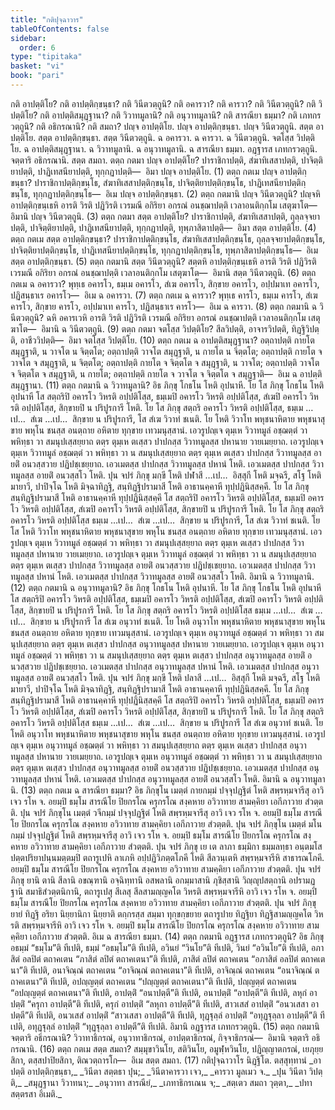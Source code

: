 ```yaml
---
title: "กติปุจฺฉาวาร"
tableOfContents: false
sidebar:
  order: 6
type: "tipitaka"
basket: "vi"
book: "pari"
---
```



<DynamicBreadcrumb />

<Division number="271" book="pari">

<Paragraph number="1152" book="pari">
กติ อาปตฺติโย? กติ อาปตฺติกฺขนฺธา? กติ วินีตวตฺถูนิ? กติ อคารวา? กติ คารวา? กติ วินีตวตฺถูนิ? กติ วิปตฺติโย? กติ อาปตฺติสมุฏฺฐานา? กติ วิวาทมูลานิ? กติ อนุวาทมูลานิ? กติ สารณียา ธมฺมา? กติ เภทกรวตฺถูนิ? กติ อธิกรณานิ? กติ สมถา?
</Paragraph>

<Paragraph number="1153" book="pari">
ปญฺจ อาปตฺติโย. ปญฺจ อาปตฺติกฺขนฺธา. ปญฺจ วินีตวตฺถูนิ. สตฺต อาปตฺติโย. สตฺต อาปตฺติกฺขนฺธา. สตฺต วินีตวตฺถูนิ. ฉ อคารวา. ฉ คารวา. ฉ วินีตวตฺถูนิ. จตโสฺส วิปตฺติโย. ฉ อาปตฺติสมุฏฺฐานา. ฉ วิวาทมูลานิ. ฉ อนุวาทมูลานิ. ฉ สารณียา ธมฺมา. อฏฺฐารส เภทกรวตฺถูนิ. จตฺตาริ อธิกรณานิ. สตฺต สมถา.
</Paragraph>

<Paragraph number="1154" book="pari">
ตตฺถ กตมา ปญฺจ อาปตฺติโย? ปาราชิกาปตฺติ, สํฆาทิเสสาปตฺติ, ปาจิตฺติยาปตฺติ, ปาฏิเทสนียาปตฺติ, ทุกฺกฏาปตฺติ—  อิมา ปญฺจ อาปตฺติโย. (1)
</Paragraph>

<Paragraph number="1155" book="pari">
ตตฺถ กตเม ปญฺจ อาปตฺติกฺขนฺธา? ปาราชิกาปตฺติกฺขนฺโธ, สํฆาทิเสสาปตฺติกฺขนฺโธ, ปาจิตฺติยาปตฺติกฺขนฺโธ, ปาฏิเทสนียาปตฺติกฺขนฺโธ, ทุกฺกฏาปตฺติกฺขนฺโธ—  อิเม ปญฺจ อาปตฺติกฺขนฺธา. (2)
</Paragraph>

<Paragraph number="1156" book="pari">
ตตฺถ กตมานิ ปญฺจ วินีตวตฺถูนิ? ปญฺจหิ อาปตฺติกฺขนฺเธหิ อารติ วิรติ ปฏิวิรติ เวรมณี อกิริยา อกรณํ อนชฺฌาปตฺติ เวลาอนติกฺกโม เสตุฆาโต—  อิมานิ ปญฺจ วินีตวตฺถูนิ. (3)
</Paragraph>

<Paragraph number="1157" book="pari">
ตตฺถ กตมา สตฺต อาปตฺติโย? ปาราชิกาปตฺติ, สํฆาทิเสสาปตฺติ, ถุลฺลจฺจยาปตฺติ, ปาจิตฺติยาปตฺติ, ปาฏิเทสนียาปตฺติ, ทุกฺกฏาปตฺติ, ทุพฺภาสิตาปตฺติ—  อิมา สตฺต อาปตฺติโย. (4)
</Paragraph>

<Paragraph number="1158" book="pari">
ตตฺถ กตเม สตฺต อาปตฺติกฺขนฺธา? ปาราชิกาปตฺติกฺขนฺโธ, สํฆาทิเสสาปตฺติกฺขนฺโธ, ถุลฺลจฺจยาปตฺติกฺขนฺโธ, ปาจิตฺติยาปตฺติกฺขนฺโธ, ปาฏิเทสนียาปตฺติกฺขนฺโธ, ทุกฺกฏาปตฺติกฺขนฺโธ, ทุพฺภาสิตาปตฺติกฺขนฺโธ—  อิเม สตฺต อาปตฺติกฺขนฺธา. (5)
</Paragraph>

<Paragraph number="1159" book="pari">
ตตฺถ กตมานิ สตฺต วินีตวตฺถูนิ? สตฺตหิ อาปตฺติกฺขนฺเธหิ อารติ วิรติ ปฏิวิรติ เวรมณี อกิริยา อกรณํ อนชฺฌาปตฺติ เวลาอนติกฺกโม เสตุฆาโต—  อิมานิ สตฺต วินีตวตฺถูนิ. (6)
</Paragraph>

<Paragraph number="1160" book="pari">
ตตฺถ กตเม ฉ อคารวา? พุทฺเธ อคารโว, ธมฺเม อคารโว, สํเฆ อคารโว, สิกฺขาย อคารโว, อปฺปมาเท อคารโว, ปฏิสนฺธาเร อคารโว—  อิเม ฉ อคารวา. (7)
</Paragraph>

<Paragraph number="1161" book="pari">
ตตฺถ กตเม ฉ คารวา? พุทฺเธ คารโว, ธมฺเม คารโว, สํเฆ คารโว, สิกฺขาย คารโว, อปฺปมาเท คารโว, ปฏิสนฺธาเร คารโว—  อิเม ฉ คารวา. (8)
</Paragraph>

<Paragraph number="1162" book="pari">
ตตฺถ กตมานิ ฉ วินีตวตฺถูนิ? ฉหิ อคารเวหิ อารติ วิรติ ปฏิวิรติ เวรมณี อกิริยา อกรณํ อนชฺฌาปตฺติ เวลาอนติกฺกโม เสตุฆาโต—  อิมานิ ฉ วินีตวตฺถูนิ. (9)
</Paragraph>

<Paragraph number="1163" book="pari">
ตตฺถ กตมา จตโสฺส วิปตฺติโย? สีลวิปตฺติ, อาจารวิปตฺติ, ทิฏฺฐิวิปตฺติ, อาชีววิปตฺติ—  อิมา จตโสฺส วิปตฺติโย. (10)
</Paragraph>

<Paragraph number="1164" book="pari">
ตตฺถ กตเม ฉ อาปตฺติสมุฏฺฐานา? อตฺถาปตฺติ กายโต สมุฏฺฐาติ, น วาจโต น จิตฺตโต; อตฺถาปตฺติ วาจโต สมุฏฺฐาติ, น กายโต น จิตฺตโต; อตฺถาปตฺติ กายโต จ วาจโต จ สมุฏฺฐาติ, น จิตฺตโต; อตฺถาปตฺติ กายโต จ จิตฺตโต จ สมุฏฺฐาติ, น วาจโต; อตฺถาปตฺติ วาจโต จ จิตฺตโต จ สมุฏฺฐาติ, น กายโต; อตฺถาปตฺติ กายโต จ วาจโต จ จิตฺตโต จ สมุฏฺฐาติ—  อิเม ฉ อาปตฺติสมุฏฺฐานา. (11)
</Paragraph>

</Division>
<Division number="272" book="pari">

<Paragraph number="1165" book="pari">
ตตฺถ กตมานิ ฉ วิวาทมูลานิ? อิธ ภิกฺขุ โกธโน โหติ อุปนาหี. โย โส ภิกฺขุ โกธโน โหติ อุปนาหี โส สตฺถริปิ อคารโว วิหรติ อปฺปติโสฺส, ธมฺเมปิ อคารโว วิหรติ อปฺปติโสฺส, สํเฆปิ อคารโว วิหรติ อปฺปติโสฺส, สิกฺขายปิ น ปริปูรการี โหติ. โย โส ภิกฺขุ สตฺถริ อคารโว วิหรติ อปฺปติโสฺส, ธมฺเม …เป…  สํเฆ …เป…  สิกฺขาย น ปริปูรการี, โส สํเฆ วิวาทํ ชเนติ. โย โหติ วิวาโท พหุชนาหิตาย พหุชนาสุขาย พหุโน ชนสฺส อนตฺถาย อหิตาย ทุกฺขาย เทวมนุสฺสานํ. เอวรูปญฺเจ ตุมฺเห วิวาทมูลํ อชฺฌตฺตํ วา พหิทฺธา วา สมนุปเสฺสยฺยาถ ตตฺร ตุมฺเห ตเสฺสว ปาปกสฺส วิวาทมูลสฺส ปหานาย วายเมยฺยาถ. เอวรูปญฺเจ ตุมฺเห วิวาทมูลํ อชฺฌตฺตํ วา พหิทฺธา วา น สมนุปเสฺสยฺยาถ ตตฺร ตุมฺเห ตเสฺสว ปาปกสฺส วิวาทมูลสฺส อายติํ อนวสฺสวาย ปฏิปชฺเชยฺยาถ. เอวเมตสฺส ปาปกสฺส วิวาทมูลสฺส ปหานํ โหติ. เอวเมตสฺส ปาปกสฺส วิวาทมูลสฺส อายติํ อนวสฺสโว โหติ.
</Paragraph>

<Paragraph number="1166" book="pari">
ปุน จปรํ ภิกฺขุ มกฺขี โหติ ปฬาสี …เป…  อิสฺสุกี โหติ มจฺฉรี, สโฐ โหติ มายาวี, ปาปิจฺโฉ โหติ มิจฺฉาทิฏฺฐิ, สนฺทิฏฺฐิปรามาสี โหติ อาธานคฺคาหี ทุปฺปฏินิสฺสคฺคี. โย โส ภิกฺขุ สนฺทิฏฺฐิปรามาสี โหติ อาธานคฺคาหี ทุปฺปฏินิสฺสคฺคี โส สตฺถริปิ อคารโว วิหรติ อปฺปติโสฺส, ธมฺเมปิ อคารโว วิหรติ อปฺปติโสฺส, สํเฆปิ อคารโว วิหรติ อปฺปติโสฺส, สิกฺขายปิ น ปริปูรการี โหติ. โย โส ภิกฺขุ สตฺถริ อคารโว วิหรติ อปฺปติโสฺส ธมฺเม …เป…  สํเฆ …เป…  สิกฺขาย น ปริปูรการี, โส สํเฆ วิวาทํ ชเนติ. โย โส โหติ วิวาโท พหุชนาหิตาย พหุชนาสุขาย พหุโน ชนสฺส อนตฺถาย อหิตาย ทุกฺขาย เทวมนุสฺสานํ. เอวรูปญฺเจ ตุมฺเห วิวาทมูลํ อชฺฌตฺตํ วา พหิทฺธา วา สมนุปเสฺสยฺยาถ ตตฺร ตุมฺเห ตเสฺสว ปาปกสฺส วิวาทมูลสฺส ปหานาย วายเมยฺยาถ. เอวรูปญฺเจ ตุมฺเห วิวาทมูลํ อชฺฌตฺตํ วา พหิทฺธา วา น สมนุปเสฺสยฺยาถ ตตฺร ตุมฺเห ตเสฺสว ปาปกสฺส วิวาทมูลสฺส อายติํ อนวสฺสวาย ปฏิปชฺเชยฺยาถ. เอวเมตสฺส ปาปกสฺส วิวาทมูลสฺส ปหานํ โหติ. เอวเมตสฺส ปาปกสฺส วิวาทมูลสฺส อายติํ อนวสฺสโว โหติ. อิมานิ ฉ วิวาทมูลานิ. (12)
</Paragraph>

</Division>
<Division number="273" book="pari">

<Paragraph number="1167" book="pari">
ตตฺถ กตมานิ ฉ อนุวาทมูลานิ? อิธ ภิกฺขุ โกธโน โหติ อุปนาหี. โย โส ภิกฺขุ โกธโน โหติ อุปนาหี โส สตฺถริปิ อคารโว วิหรติ อปฺปติโสฺส, ธมฺเมปิ อคารโว วิหรติ อปฺปติโสฺส, สํเฆปิ อคารโว วิหรติ อปฺปติโสฺส, สิกฺขายปิ น ปริปูรการี โหติ. โย โส ภิกฺขุ สตฺถริ อคารโว วิหรติ อปฺปติโสฺส ธมฺเม …เป…  สํเฆ …เป…  สิกฺขาย น ปริปูรการี โส สํเฆ อนุวาทํ ชเนติ. โย โหติ อนุวาโท พหุชนาหิตาย พหุชนาสุขาย พหุโน ชนสฺส อนตฺถาย อหิตาย ทุกฺขาย เทวมนุสฺสานํ. เอวรูปญฺเจ ตุมฺเห อนุวาทมูลํ อชฺฌตฺตํ วา พหิทฺธา วา สมนุปเสฺสยฺยาถ ตตฺร ตุมฺเห ตเสฺสว ปาปกสฺส อนุวาทมูลสฺส ปหานาย วายเมยฺยาถ. เอวรูปญฺเจ ตุมฺเห อนุวาทมูลํ อชฺฌตฺตํ วา พหิทฺธา วา น สมนุปเสฺสยฺยาถ ตตฺร ตุมฺเห ตเสฺสว ปาปกสฺส อนุวาทมูลสฺส อายติํ อนวสฺสวาย ปฏิปชฺเชยฺยาถ. เอวเมตสฺส ปาปกสฺส อนุวาทมูลสฺส ปหานํ โหติ. เอวเมตสฺส ปาปกสฺส อนุวาทมูลสฺส อายติํ อนวสฺสโว โหติ.
</Paragraph>

<Paragraph number="1168" book="pari">
ปุน จปรํ ภิกฺขุ มกฺขี โหติ ปลาสี …เป…  อิสฺสุกี โหติ มจฺฉรี, สโฐ โหติ มายาวี, ปาปิจฺโฉ โหติ มิจฺฉาทิฏฺฐิ, สนฺทิฏฺฐิปรามาสี โหติ อาธานคฺคาหี ทุปฺปฏินิสฺสคฺคี. โย โส ภิกฺขุ สนฺทิฏฺฐิปรามาสี โหติ อาธานคฺคาหี ทุปฺปฏินิสฺสคฺคี โส สตฺถริปิ อคารโว วิหรติ อปฺปติโสฺส, ธมฺเมปิ อคารโว วิหรติ อปฺปติโสฺส, สํเฆปิ อคารโว วิหรติ อปฺปติโสฺส, สิกฺขายปิ น ปริปูรการี โหติ. โย โส ภิกฺขุ สตฺถริ อคารโว วิหรติ อปฺปติโสฺส ธมฺเม …เป…  สํเฆ …เป…  สิกฺขาย น ปริปูรการี โส สํเฆ อนุวาทํ ชเนติ. โย โหติ อนุวาโท พหุชนาหิตาย พหุชนาสุขาย พหุโน ชนสฺส อนตฺถาย อหิตาย ทุกฺขาย เทวมนุสฺสานํ. เอวรูปญฺเจ ตุมฺเห อนุวาทมูลํ อชฺฌตฺตํ วา พหิทฺธา วา สมนุปเสฺสยฺยาถ ตตฺร ตุมฺเห ตเสฺสว ปาปกสฺส อนุวาทมูลสฺส ปหานาย วายเมยฺยาถ. เอวรูปญฺเจ ตุมฺเห อนุวาทมูลํ อชฺฌตฺตํ วา พหิทฺธา วา น สมนุปเสฺสยฺยาถ ตตฺร ตุมฺเห ตเสฺสว ปาปกสฺส อนุวาทมูลสฺส อายติํ อนวสฺสวาย ปฏิปชฺเชยฺยาถ. เอวเมตสฺส ปาปกสฺส อนุวาทมูลสฺส ปหานํ โหติ. เอวเมตสฺส ปาปกสฺส อนุวาทมูลสฺส อายติํ อนวสฺสโว โหติ. อิมานิ ฉ อนุวาทมูลานิ. (13)
</Paragraph>

</Division>
<Division number="274" book="pari">

<Paragraph number="1169" book="pari">
ตตฺถ กตเม ฉ สารณียา ธมฺมา? อิธ ภิกฺขุโน เมตฺตํ กายกมฺมํ ปจฺจุปฏฺฐิตํ โหติ สพฺรหฺมจารีสุ อาวิ เจว รโห จ. อยมฺปิ ธมฺโม สารณีโย ปิยกรโณ ครุกรโณ สงฺคหาย อวิวาทาย สามคฺคิยา เอกีภาวาย สํวตฺตติ.
</Paragraph>

<Paragraph number="1170" book="pari">
ปุน จปรํ ภิกฺขุโน เมตฺตํ วจีกมฺมํ ปจฺจุปฏฺฐิตํ โหติ สพฺรหฺมจารีสุ อาวิ เจว รโห จ. อยมฺปิ ธมฺโม สารณีโย ปิยกรโณ ครุกรโณ สงฺคหาย อวิวาทาย สามคฺคิยา เอกีภาวาย สํวตฺตติ.
</Paragraph>

<Paragraph number="1171" book="pari">
ปุน จปรํ ภิกฺขุโน เมตฺตํ มโนกมฺมํ ปจฺจุปฏฺฐิตํ โหติ สพฺรหฺมจารีสุ อาวิ เจว รโห จ. อยมฺปิ ธมฺโม สารณีโย ปิยกรโณ ครุกรโณ สงฺคหาย อวิวาทาย สามคฺคิยา เอกีภาวาย สํวตฺตติ.
</Paragraph>

<Paragraph number="1172" book="pari">
ปุน จปรํ ภิกฺขุ เย เต ลาภา ธมฺมิกา ธมฺมลทฺธา อนฺตมโส ปตฺตปริยาปนฺนมตฺตมฺปิ ตถารูเปหิ ลาเภหิ อปฺปฏิวิภตฺตโภคี โหติ สีลวนฺเตหิ สพฺรหฺมจารีหิ สาธารณโภคี. อยมฺปิ ธมฺโม สารณีโย ปิยกรโณ ครุกรโณ สงฺคหาย อวิวาทาย สามคฺคิยา เอกีภาวาย สํวตฺตติ.
</Paragraph>

<Paragraph number="1173" book="pari">
ปุน จปรํ ภิกฺขุ ยานิ ตานิ สีลานิ อขณฺฑานิ อจฺฉิทฺทานิ อสพลานิ อกมฺมาสานิ ภุชิสฺสานิ วิญฺญุปสตฺถานิ อปรามฏฺฐานิ สมาธิสํวตฺตนิกานิ, ตถารูเปสุ สีเลสุ สีลสามญฺญคโต วิหรติ สพฺรหฺมจารีหิ อาวิ เจว รโห จ. อยมฺปิ ธมฺโม สารณีโย ปิยกรโณ ครุกรโณ สงฺคหาย อวิวาทาย สามคฺคิยา เอกีภาวาย สํวตฺตติ.
</Paragraph>

<Paragraph number="1174" book="pari">
ปุน จปรํ ภิกฺขุ ยายํ ทิฏฺฐิ อริยา นิยฺยานิกา นิยฺยาติ ตกฺกรสฺส สมฺมา ทุกฺขกฺขยาย ตถารูปาย ทิฏฺฐิยา ทิฏฺฐิสามญฺญคโต วิหรติ สพฺรหฺมจารีหิ อาวิ เจว รโห จ. อยมฺปิ ธมฺโม สารณีโย ปิยกรโณ ครุกรโณ สงฺคหาย อวิวาทาย สามคฺคิยา เอกีภาวาย สํวตฺตติ. อิเม ฉ สารณียา ธมฺมา. (14)
</Paragraph>

</Division>
<Division number="275" book="pari">

<Paragraph number="1175" book="pari">
ตตฺถ กตมานิ อฏฺฐารส เภทกรวตฺถูนิ? อิธ ภิกฺขุ อธมฺมํ “ธมฺโม”ติ ทีเปติ, ธมฺมํ “อธมฺโม”ติ ทีเปติ, อวินยํ “วินโย”ติ ทีเปติ, วินยํ “อวินโย”ติ ทีเปติ, อภาสิตํ อลปิตํ ตถาคเตน “ภาสิตํ ลปิตํ ตถาคเตนา”ติ ทีเปติ, ภาสิตํ ลปิตํ ตถาคเตน “อภาสิตํ อลปิตํ ตถาคเตนา”ติ ทีเปติ, อนาจิณฺณํ ตถาคเตน “อาจิณฺณํ ตถาคเตนา”ติ ทีเปติ, อาจิณฺณํ ตถาคเตน “อนาจิณฺณํ ตถาคเตนา”ติ ทีเปติ, อปญฺญตฺตํ ตถาคเตน “ปญฺญตฺตํ ตถาคเตนา”ติ ทีเปติ, ปญฺญตฺตํ ตถาคเตน “อปญฺญตฺตํ ตถาคเตนา”ติ ทีเปติ, อาปตฺติํ “อนาปตฺตี”ติ ทีเปติ, อนาปตฺติํ “อาปตฺตี”ติ ทีเปติ, ลหุกํ อาปตฺติํ “ครุกา อาปตฺตี”ติ ทีเปติ, ครุกํ อาปตฺติํ “ลหุกา อาปตฺตี”ติ ทีเปติ, สาวเสสํ อาปตฺติํ “อนวเสสา อาปตฺตี”ติ ทีเปติ, อนวเสสํ อาปตฺติํ “สาวเสสา อาปตฺตี”ติ ทีเปติ, ทุฏฺฐุลฺลํ อาปตฺติํ “อทุฏฺฐุลฺลา อาปตฺตี”ติ ทีเปติ, อทุฏฺฐุลฺลํ อาปตฺติํ “ทุฏฺฐุลฺลา อาปตฺตี”ติ ทีเปติ. อิมานิ อฏฺฐารส เภทกรวตฺถูนิ. (15)
</Paragraph>

<Paragraph number="1176" book="pari">
ตตฺถ กตมานิ จตฺตาริ อธิกรณานิ? วิวาทาธิกรณํ, อนุวาทาธิกรณํ, อาปตฺตาธิกรณํ, กิจฺจาธิกรณํ—  อิมานิ จตฺตาริ อธิกรณานิ. (16)
</Paragraph>

<Paragraph number="1177" book="pari">
ตตฺถ กตเม สตฺต สมถา? สมฺมุขาวินโย, สติวินโย, อมูฬฺหวินโย, ปฏิญฺญาตกรณํ, เยภุยฺยสิกา, ตสฺสปาปิยสิกา, ติณวตฺถารโก—  อิเม สตฺต สมถา. (17)

</Paragraph>
</Division>

<Paragraph number="1178" type="center" book="pari">
กติปุจฺฉาวาโร นิฏฺฐิโต.



</Paragraph>

<Paragraph number="1179" type="center" book="pari">
ตสฺสุทฺทานํ


</Paragraph>

<Paragraph number="1180" type="verses" book="pari">
_อาปตฺติ อาปตฺติกฺขนฺธา,_  
_วินีตา สตฺตธา ปุน;_  
_วินีตาคารวา เจว,_  
_คารวา มูลเมว จ._  

</Paragraph>

<Paragraph number="1181" type="verses" book="pari">
_ปุน วินีตา วิปตฺติ,_  
_สมุฏฺฐานา วิวาทนา;_  
_อนุวาทา สารณียํ,_  
_เภทาธิกรเณน จ;_  
_สตฺเตว สมถา วุตฺตา,_  
_ปทา สตฺตรสา อิเมติ._
</Paragraph>